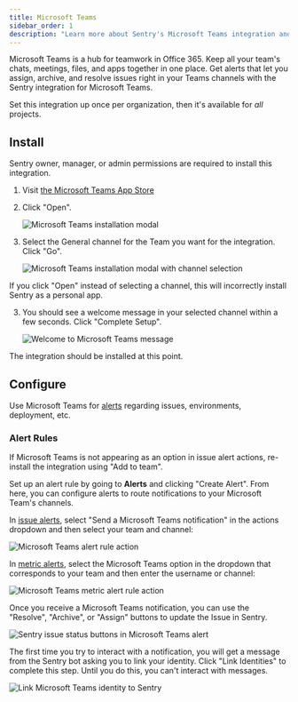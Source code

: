 ```yaml
---
title: Microsoft Teams
sidebar_order: 1
description: "Learn more about Sentry's Microsoft Teams integration and how you can get alerts that let you triage issues directly in your Teams channels."
---
```


Microsoft Teams is a hub for teamwork in Office 365. Keep all your team's chats, meetings, files, and apps together in one place. Get alerts that let you assign, archive, and resolve issues right in your Teams channels with the Sentry integration for Microsoft Teams.

Set this integration up once per organization, then it's available for _all_ projects.

## Install

<Alert>

Sentry owner, manager, or admin permissions are required to install this integration.

</Alert>

1. Visit [the Microsoft Teams App Store](https://teams.microsoft.com/l/app/5adee720-30de-4006-a342-d454317db1d4)

2. Click "Open".

   ![Microsoft Teams installation modal](./img/msteams-open-app.png)

3. Select the General channel for the Team you want for the integration. Click "Go".

   ![Microsoft Teams installation modal with channel selection](./img/msteams-select-channel.png)

<Alert level="warning" title="Note">
  If you click "Open" instead of selecting a channel, this will incorrectly install Sentry as a personal app.
</Alert>

3. You should see a welcome message in your selected channel within a few seconds. Click "Complete Setup".

   ![Welcome to Microsoft Teams message](./img/msteams-welcome-message.png)

The integration should be installed at this point.

## Configure

Use Microsoft Teams for [alerts](/product/alerts/) regarding issues, environments, deployment, etc.

### Alert Rules

<Alert>

If Microsoft Teams is not appearing as an option in issue alert actions, re-install the integration using "Add to team".

</Alert>

Set up an alert rule by going to **Alerts** and clicking "Create Alert". From here, you can configure alerts to route notifications to your Microsoft Team's channels.

In [issue alerts](/product/alerts/alert-types/#issue-alerts), select "Send a Microsoft Teams notification" in the actions dropdown and then select your team and channel:

![Microsoft Teams alert rule action](./img/msteams-add-action.png)

In [metric alerts](/product/alerts/alert-types/#metric-alerts), select the Microsoft Teams option in the dropdown that corresponds to your team and then enter the username or channel:

![Microsoft Teams metric alert rule action](./img/msteams_metric_alert_rule.png)

Once you receive a Microsoft Teams notification, you can use the "Resolve", "Archive", or "Assign" buttons to update the Issue in Sentry.

![Sentry issue status buttons in Microsoft Teams alert](./img/msteams-alert-message.png)

The first time you try to interact with a notification, you will get a message from the Sentry bot asking you to link your identity. Click "Link Identities" to complete this step. Until you do this, you can't interact with messages.

![Link Microsoft Teams identity to Sentry](./img/msteams-link-identity.png)
